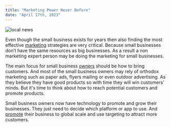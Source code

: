 ```yaml
---
title: "Marketing Power Never Before"
date: "April 17th, 2023"
---
```


<img src="/locals/local10.png" alt="local news" />

Even though the small business exists for years then also finding the most effective [marketing](https://www.forbes.com/sites/kimberlywhitler/2014/07/17/why-word-of-mouth-marketing-is-the-most-important-social-media/?sh=14a10e2054a8) strategies are very critical. Because small businesses don’t have the same resources as big businesses. As a result a non marketing expert person may be doing the marketing for small businesses.

The main focus for small business [owners](https://hbr.org/2021/03/10-truths-about-marketing-after-the-pandemic) should be how to bring customers. And most of the small business owners may rely of orthodox marketing such as paper ads, flyers mailing or even outdoor advertising. As they believe they have good products so with time they will win customers' minds. But it's time to think about how to reach potential customers and promote products.

Small business owners now have technology to promote and grow their businesses. They just need to decide which platform or app to use. And [promote](https://www.mckinsey.com/capabilities/growth-marketing-and-sales/our-insights/the-value-of-getting-personalization-right-or-wrong-is-multiplying) their business to global scale and use targeting to attract more customers.
